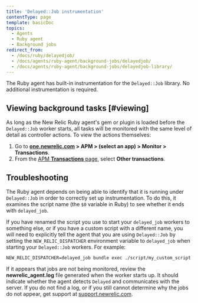 ```yaml
---
title: 'Delayed::Job instrumentation'
contentType: page
template: basicDoc
topics:
  - Agents
  - Ruby agent
  - Background jobs
redirect_from:
  - /docs/ruby/delayedjob/
  - /docs/agents/ruby-agent/background-jobs/delayedjob/
  - /docs/agents/ruby-agent/background-jobs/delayedjob-library/
---
```


The Ruby agent has built-in instrumentation for the `Delayed::Job` library. No additional instrumentation is required.

## Viewing background tasks [#viewing]

As long as the New Relic Ruby agent's gem or plugin is loaded before the `Delayed::Job` worker starts, all tasks will be monitored with the same level of detail as controller actions. To view the actions themselves:

1. Go to **[one.newrelic.com](https://one.newrelic.com) > APM > (select an app) > Monitor > Transactions**.
2. From the [APM **Transactions** page](/docs/apm/applications-menu/monitoring/transactions-page), select **Other transactions**.

## Troubleshooting

The Ruby agent depends on being able to identify that it is running under `Delayed::Job` in order to correctly set up instrumentation. To do this, it examines the script name (the `$0` variable in Ruby) to see whether it ends with `delayed_job`.

If you have renamed the script you use to start your `delayed_job` workers to something else, or if you have a custom script with a different name, you will need to explicitly tell the agent that you are using `Delayed::Job` by setting the `NEW_RELIC_DISPATCHER` environment variable to `delayed_job` when starting your `Delayed::Job` workers. For example:

```
NEW_RELIC_DISPATCHER=delayed_job bundle exec ./script/my_custom_script
```

If it appears that jobs are not being monitored, review the **newrelic_agent.log** file generated when the worker starts up. It should indicate whether the agent detects `Delayed` and communicates with the server. If you do not find a log, or if you still cannot determine why the jobs do not appear, get support at [support.newrelic.com](https://support.newrelic.com "Link opens in a new window").
